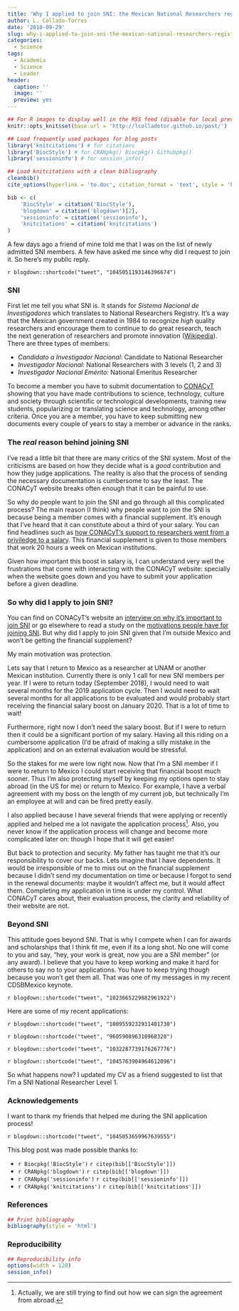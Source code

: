 ```yaml
---
title: 'Why I applied to join SNI: the Mexican National Researchers registry'
author: L. Collado-Torres
date: '2018-09-29'
slug: why-i-applied-to-join-sni-the-mexican-national-researchers-registry
categories:
  - Science
tags:
  - Academia
  - Science
  - Leader
header:
  caption: ''
  image: ''
  preview: yes
---
```


```r
## For R images to display well in the RSS feed (disable for local preview)
knitr::opts_knit$set(base.url = 'http://lcolladotor.github.io/post/')

## Load frequently used packages for blog posts
library('knitcitations') # for citations
library('BiocStyle') # for CRANpkg() Biocpkg() Githubpkg()
library('sessioninfo') # for session_info()

## Load knitcitations with a clean bibliography
cleanbib()
cite_options(hyperlink = 'to.doc', citation_format = 'text', style = 'html')

bib <- c(
    'BiocStyle' = citation('BiocStyle'),
    'blogdown' = citation('blogdown')[2],
    'sessioninfo' = citation('sessioninfo'),
    'knitcitations' = citation('knitcitations')
)
```

A few days ago a friend of mine told me that I was on the list of newly admitted SNI members. A few have asked me since why did I request to join it. So here's my public reply.

`r blogdown::shortcode("tweet", "1045051193146396674")`

### SNI

First let me tell you what SNI is. It stands for _Sistema Nacional de Investigadores_ which translates to National Researchers Registry. It's a way that the Mexican government created in 1984 to recognize _high_ quality researchers and encourage them to continue to do great research, teach the next generation of researchers and promote innovation ([Wikipedia](https://es.wikipedia.org/wiki/Sistema_Nacional_de_Investigadores_(M%C3%A9xico))). There are three types of members:

* _Candidato a Investigador Nacional_: Candidate to National Researcher
* _Investigador Nacional_: National Researchers with 3 levels (1, 2 and 3)
* _Investigador Nacional Emérito_: National Emeritus Researcher

To become a member you have to submit documentation to [CONACyT](https://twitter.com/Conacyt_MX) showing that you have made contributions to science, technology, culture and society through scientific or technological developments, training new students, popularizing or translating science and technology, among other criteria. Once you are a member, you have to keep submitting new documents every couple of years to stay a member or advance in the ranks.

### The _real_ reason behind joining SNI

I've read a little bit that there are many critics of the SNI system. Most of the criticisms are based on how they decide what is a _good_ contribution and how they judge applications. The reality is also that the process of sending the necessary documentation is cumbersome to say the least. The CONACyT website breaks often enough that it can be painful to use. 

So why do people want to join the SNI and go through all this complicated process? The main reason (I think) why people want to join the SNI is because being a member comes with a financial supplement. It's enough that I've heard that it can constitute about a third of your salary. You can find headlines such as [how CONACyT's support to researchers went from a priviledge to a salary](http://www.elfinanciero.com.mx/empresas/apoyo-del-conacyt-a-investigadores-paso-de-privilegio-a-sueldo). This financial supplement is given to those members that work 20 hours a week on Mexican institutions.

Given how important this boost in salary is, I can understand very well the frustrations that come with interacting with the CONACyT website: specially when the website goes down and you have to submit your application before a given deadline.

### So why did I apply to join SNI?

You can find on CONACyT's website an [interview on why it's important to join SNI](http://www.conacytprensa.mx/index.php/sociedad/politica-cientifica/7698-por-que-es-importante-pertenecer-al-sni) or go elsewhere to read a study on the [motivations people have for joining SNI](https://sinectica.iteso.mx/index.php/SINECTICA/article/view/155/786). But why did I apply to join SNI given that I'm outside Mexico and won't be getting the financial supplement?

My main motivation was protection. 

Lets say that I return to Mexico as a researcher at UNAM or another Mexican institution. Currently there is only 1 call for new SNI members per year. If I were to return today (September 2018), I would need to wait several months for the 2019 application cycle. Then I would need to wait several months for all applications to be evaluated and would probably start receiving the financial salary boost on January 2020. That is a lot of time to wait!

Furthermore, right now I don't need the salary boost. But if I were to return then it could be a significant portion of my salary. Having all this riding on a cumbersome application (I'd be afraid of making a silly mistake in the application) and on an external evaluation would be stressful.

So the stakes for me were low right now. Now that I'm a SNI member if I were to return to Mexico I could start receiving that financial boost much sooner. Thus I'm also protecting myself by keeping my options open to stay abroad (in the US for me) or return to Mexico. For example, I have a verbal agreement with my boss on the length of my current job, but technically I'm an employee at will and can be fired pretty easily. 

I also applied because I have several friends that were applying or recently applied and helped me a lot navigate the application process^[Actually, we are still trying to find out how we can sign the agreement from abroad.]. Also, you never know if the application process will change and become more complicated later on: though I hope that it will get easier!

But back to protection and security. My father has taught me that it's our responsibility to cover our backs. Lets imagine that I have dependents. It would be irresponsible of me to miss out on the financial supplement because I didn't send my documentation on time or because I forgot to send in the renewal documents: maybe it wouldn't affect me, but it would affect them. Completing my application in time is under my control. What CONACyT cares about, their evaluation process, the clarity and reliability of their website are not.

### Beyond SNI

This attitude goes beyond SNI. That is why I compete when I can for awards and scholarships that I think fit me, even if its a long shot. No one will come to you and say, "hey, your work is great, now you are a SNI member" (or any award). I believe that you have to keep working and make it hard for others to say no to your applications. You have to keep trying though because you won't get them all. That was one of my messages in my recent CDSBMexico keynote.

`r blogdown::shortcode("tweet", "1023665229882961922")`


Here are some of my recent applications: 

`r blogdown::shortcode("tweet", "1009559232931401730")`

`r blogdown::shortcode("tweet", "960590896310968320")`

`r blogdown::shortcode("tweet", "1032287739176267776")`

`r blogdown::shortcode("tweet", "1045763904964612096")`


So what happens now? I updated my CV as a friend suggested to list that I'm a SNI National Researcher Level 1. 



### Acknowledgements

I want to thank my friends that helped me during the SNI application process!

`r blogdown::shortcode("tweet", "1045053659967639555")`

This blog post was made possible thanks to:

* `r Biocpkg('BiocStyle')` `r citep(bib[['BiocStyle']])`
* `r CRANpkg('blogdown')` `r citep(bib[['blogdown']])`
* `r CRANpkg('sessioninfo')` `r citep(bib[['sessioninfo']])`
* `r CRANpkg('knitcitations')` `r citep(bib[['knitcitations']])`

### References

```r
## Print bibliography
bibliography(style = 'html')
```

### Reproducibility

```r
## Reproducibility info
options(width = 120)
session_info()
```
